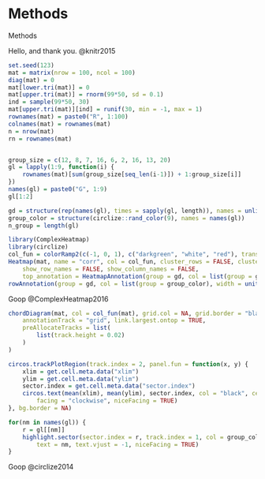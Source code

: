 # Methods

Methods

Hello, and thank you. @knitr2015

```r
set.seed(123)
mat = matrix(nrow = 100, ncol = 100)
diag(mat) = 0
mat[lower.tri(mat)] = 0
mat[upper.tri(mat)] = rnorm(99*50, sd = 0.1)
ind = sample(99*50, 30)
mat[upper.tri(mat)][ind] = runif(30, min = -1, max = 1)
rownames(mat) = paste0("R", 1:100)
colnames(mat) = rownames(mat)
n = nrow(mat)
rn = rownames(mat)


group_size = c(12, 8, 7, 16, 6, 2, 16, 13, 20)
gl = lapply(1:9, function(i) {
    rownames(mat)[sum(group_size[seq_len(i-1)]) + 1:group_size[i]]
})
names(gl) = paste0("G", 1:9)
gl[1:2]

gd = structure(rep(names(gl), times = sapply(gl, length)), names = unlist(gl))
group_color = structure(circlize::rand_color(9), names = names(gl))
n_group = length(gl)

library(ComplexHeatmap)
library(circlize)
col_fun = colorRamp2(c(-1, 0, 1), c("darkgreen", "white", "red"), transparency = 0.5)
Heatmap(mat, name = "corr", col = col_fun, cluster_rows = FALSE, cluster_columns = FALSE,
    show_row_names = FALSE, show_column_names = FALSE,
    top_annotation = HeatmapAnnotation(group = gd, col = list(group = group_color), show_legend = FALSE)) +
rowAnnotation(group = gd, col = list(group = group_color), width = unit(0.5, "cm"))
```

Goop @ComplexHeatmap2016


```r
chordDiagram(mat, col = col_fun(mat), grid.col = NA, grid.border = "black",
    annotationTrack = "grid", link.largest.ontop = TRUE,
    preAllocateTracks = list(
        list(track.height = 0.02)
    )
)

circos.trackPlotRegion(track.index = 2, panel.fun = function(x, y) {
    xlim = get.cell.meta.data("xlim")
    ylim = get.cell.meta.data("ylim")
    sector.index = get.cell.meta.data("sector.index")
    circos.text(mean(xlim), mean(ylim), sector.index, col = "black", cex = 0.6,
        facing = "clockwise", niceFacing = TRUE)
}, bg.border = NA)

for(nm in names(gl)) {
    r = gl[[nm]]
    highlight.sector(sector.index = r, track.index = 1, col = group_color[nm],
        text = nm, text.vjust = -1, niceFacing = TRUE)
}
```

Goop @circlize2014 
